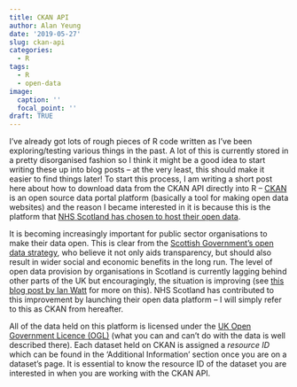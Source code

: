 ```yaml
---
title: CKAN API
author: Alan Yeung
date: '2019-05-27'
slug: ckan-api
categories:
  - R
tags:
  - R
  - open-data
image:
  caption: ''
  focal_point: ''
draft: TRUE
---
```


I've already got lots of rough pieces of R code written as I've been exploring/testing various things in the past. A lot of this is currently stored in a pretty disorganised fashion so I think it might be a good idea to start writing these up into blog posts -- at the very least, this should make it easier to find things later! To start this process, I am writing a short post here about how to download data from the CKAN API directly into R -- [CKAN](https://ckan.org) is an open source data portal platform (basically a tool for making open data websites) and the reason I became interested in it is because this is the platform that [NHS Scotland has chosen to host their open data](https://www.opendata.nhs.scot).  
  
It is becoming increasingly important for public sector organisations to make their data open. This is clear from the [Scottish Government's open data strategy](https://www.gov.scot/publications/open-data-strategy), who believe it not only aids transparency, but should also result in wider social and economic benefits in the long run. The level of open data provision by organisations in Scotland is currently lagging behind other parts of the UK but encouragingly, the situation is improving (see [this blog post by Ian Watt](https://codethecity.co.uk/2019/02/24/scotlands-open-data-february-2019-an-update) for more on this). NHS Scotland has contributed to this improvement by launching their open data platform -- I will simply refer to this as CKAN from hereafter.  
  
All of the data held on this platform is licensed under the [UK Open Government Licence (OGL)](http://www.nationalarchives.gov.uk/doc/open-government-licence/version/3) (what you can and can't do with the data is well described there). Each dataset held on CKAN is assigned a *resource ID* which can be found in the 'Additional Information' section once you are on a dataset's page. It is essential to know the resource ID of the dataset you are interested in when you are working with the CKAN API.


